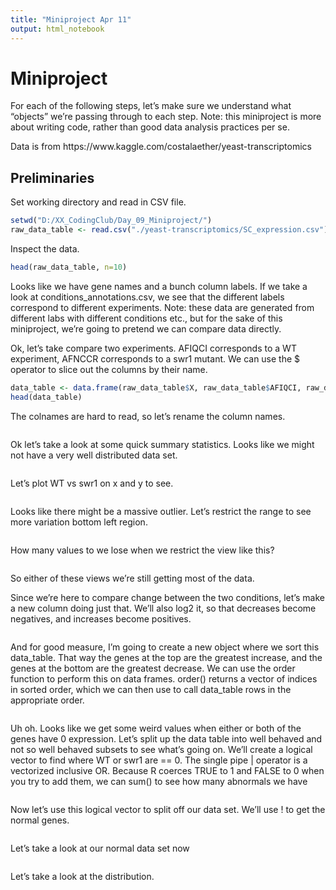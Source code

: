 ```yaml
---
title: "Miniproject Apr 11"
output: html_notebook
---
```

# Miniproject
For each of the following steps, let's make sure we understand what "objects" we're passing through to each step. Note: this miniproject is more about writing code, rather than good data analysis practices per se.

Data is from https://www.kaggle.com/costalaether/yeast-transcriptomics

## Preliminaries

Set working directory and read in CSV file.

```r
setwd("D:/XX_CodingClub/Day_09_Miniproject/")
raw_data_table <- read.csv("./yeast-transcriptomics/SC_expression.csv")
```

Inspect the data.

```r
head(raw_data_table, n=10)

```

Looks like we have gene names and a bunch column labels. If we take a look at conditions_annotations.csv, we see that the different labels correspond to different experiments. Note: these data are generated from different labs with different conditions etc., but for the sake of this miniproject, we're going to pretend we can compare data directly.

Ok, let's take compare two experiments. AFIQCI corresponds to a WT experiment, AFNCCR corresponds to a swr1 mutant. We can use the $ operator to slice out the columns by their name.
```r
data_table <- data.frame(raw_data_table$X, raw_data_table$AFIQCI, raw_data_table$AFNCCR)
head(data_table)

```
The colnames are hard to read, so let's rename the column names.
```r

```
Ok let's take a look at some quick summary statistics. Looks like we might not have a very well distributed data set.
```r

```

Let's plot WT vs swr1 on x and y to see.

```r

```

Looks like there might be a massive outlier. Let's restrict the range to see more variation bottom left region.

```r

```

How many values to we lose when we restrict the view like this?
```r

```

So either of these views we're still getting most of the data.

Since we're here to compare change between the two conditions, let's make a new column doing just that. We'll also log2 it, so that decreases become negatives, and increases become positives.


```r

```

And for good measure, I'm going to create a new object where we sort this data_table. That way the genes at the top are the greatest increase, and the genes at the bottom are the greatest decrease. We can use the order function to perform this on data frames. order() returns a vector of indices in sorted order, which we can then use to call data_table rows in the appropriate order.
```r

```

Uh oh. Looks like we get some weird values when either or both of the genes have 0 expression. Let's split up the data table into well behaved and not so well behaved subsets to see what's going on. We'll create a logical vector to find where WT or swr1 are == 0. The single pipe | operator is a vectorized inclusive OR. Because R coerces TRUE to 1 and FALSE to 0 when you try to add them, we can sum() to see how many abnormals we have

```r


```

Now let's use this logical vector to split off our data set. We'll use ! to get the normal genes.
```r

```
Let's take a look at our normal data set now

```r

```

Let's take a look at the distribution. 

```r

```